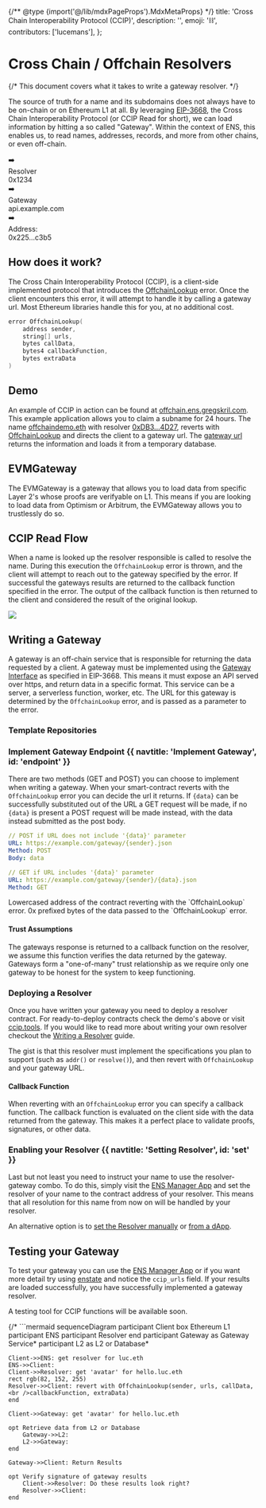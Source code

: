 {/** @type {import('@/lib/mdxPageProps').MdxMetaProps} */}
    title: 'Cross Chain Interoperability Protocol (CCIP)',
    description: '',
    emoji: '⛓️',
    contributors: ['lucemans'],
};

# Cross Chain / Offchain Resolvers

{/* This document covers what it takes to write a gateway resolver. */}

The source of truth for a name and its subdomains does not always have to be on-chain or on Ethereum L1 at all.
By leveraging [EIP-3668](https://eips.ethereum.org/EIPS/eip-3668), the Cross Chain Interoperability Protocol (or CCIP Read for short), we can load information by hitting a so called "Gateway".
Within the context of ENS, this enables us, to read names, addresses, records, and more from other chains, or even off-chain.

<div className="card1 p-4 flex justify-center items-center gap-4">
    <Usertag name="lucemans.cb.id" image="https://enstate.rs/i/luc.eth" />
    <div>➡️</div>
    <div className="text-center leading-4">
        <div className="font-bold">Resolver</div>
        <div>0x1234</div>
    </div>
    <div>➡️</div>
    <div className="text-center leading-4">
        <div className="font-bold">Gateway</div>
        <div>api.example.com</div>
    </div>
    <div>➡️</div>
    <div className="text-center leading-4 card p-2 no-margin !bg-lime-50">
        <div className="font-bold">Address:</div>
        <div>0x225...c3b5</div>
    </div>
</div>

## How does it work?

The Cross Chain Interoperability Protocol (CCIP), is a client-side implemented protocol that introduces the [OffchainLookup](https://eips.ethereum.org/EIPS/eip-3668#contract-interface) error.
Once the client encounters this error, it will attempt to handle it by calling a gateway url. Most Ethereum libraries handle this for you, at no additional cost.

```c
error OffchainLookup(
    address sender,
    string[] urls,
    bytes callData,
    bytes4 callbackFunction,
    bytes extraData
)
```

## Demo

An example of CCIP in action can be found at [offchain.ens.gregskril.com](https://offchain.ens.gregskril.com/).
This example application allows you to claim a subname for 24 hours.
The name [offchaindemo.eth](https://ens.app/offchaindemo.eth) with resolver [0xDB3...4D27](https://etherscan.io/address/0xDB34Da70Cfd694190742E94B7f17769Bc3d84D27#code), reverts with [OffchainLookup](https://eips.ethereum.org/eips/3668) and directs the client to a gateway url.
The [gateway url](https://ens-gateway.gregskril.workers.dev/lookup/{sender}/{data}.json) returns the information and loads it from a temporary database.

## EVMGateway

The EVMGateway is a gateway that allows you to load data from specific Layer 2's whose proofs are verifyable on L1.
This means if you are looking to load data from Optimism or Arbitrum, the EVMGateway allows you to trustlessly do so.

<Repository src="ensdomains/evmgateway" />

## CCIP Read Flow

When a name is looked up the resolver responsible is called to resolve the name.
During this execution the `OffchainLookup` error is thrown, and the client will attempt to reach out to the gateway specified by the error.
If successful the gateways results are returned to the callback function specified in the error.
The output of the callback function is then returned to the client and considered the result of the original lookup.

<img src="/content/learn/ccip/1.png" className="w-full card" />

## Writing a Gateway

A gateway is an off-chain service that is responsible for returning the data requested by a client.
A gateway must be implemented using the [Gateway Interface](https://eips.ethereum.org/EIPS/eip-3668#gateway-interface) as specified in EIP-3668.
This means it must expose an API served over https, and return data in a specific format.
This service can be a server, a serverless function, worker, etc.
The URL for this gateway is determined by the `OffchainLookup` error, and is passed as a parameter to the error.

### Template Repositories

<Repository src="ensdomains/offchain-resolver" description="CCIP Offchain ENS Resolver with Cloudflare Workers"/>
<Repository src="ensdomains/offchain-gateway-rs" description="Offchain CCIP Gateway Resolver implementation in Rust (& postgres)"/>
<Repository src="ensdomains/offchain-resolver-example" />
<Repository src="gskril/ens-offchain-resolver-read-from-api" />

### Implement Gateway Endpoint {{ navtitle: 'Implement Gateway', id: 'endpoint' }}

There are two methods (GET and POST) you can choose to implement when writing a gateway. When your smart-contract reverts with the `OffchainLookup` error you can decide the url it returns.
If `{data}` can be successfully substituted out of the URL a GET request will be made, if no `{data}` is present a POST request will be made instead, with the data instead submitted as the post body.

<CodeGroup title="Request" presets="method">

```yaml {{ title: 'POST', variant: 'post' }}
// POST if URL does not include '{data}' parameter
URL: https://example.com/gateway/{sender}.json
Method: POST
Body: data
```

```yaml {{ title: 'GET', variant: 'get' }}
// GET if URL includes '{data}' parameter
URL: https://example.com/gateway/{sender}/{data}.json
Method: GET
```

</CodeGroup>

<Properties>
  <Property name="sender" type="address">
    Lowercased address of the contract reverting with the `OffchainLookup` error.
  </Property>
  <Property name="data" type="bytes">
    0x prefixed bytes of the data passed to the `OffchainLookup` error.
  </Property>
</Properties>

#### Trust Assumptions

The gateways response is returned to a callback function on the resolver, we assume this function verifies the data returned by the gateway.
Gateways form a "one-of-many" trust relationship as we require only one gateway to be honest for the system to keep functioning.

### Deploying a Resolver

Once you have written your gateway you need to deploy a resolver contract.
For ready-to-deploy contracts check the demo's above or visit [ccip.tools](https://ccip.tools/ref=ens-docs).
If you would like to read more about writing your own resolver checkout the [Writing a Resolver](/resolvers/writing) guide.

The gist is that this resolver must implement the specifications you plan to support (such as `addr()` or `resolve()`), and then revert with `OffchainLookup` and your gateway URL.

#### Callback Function

When reverting with an `OffchainLookup` error you can specify a callback function.
The callback function is evaluated on the client side with the data returned from the gateway.
This makes it a perfect place to validate proofs, signatures, or other data.

### Enabling your Resolver {{ navtitle: 'Setting Resolver', id: 'set' }}

Last but not least you need to instruct your name to use the resolver-gateway combo.
To do this, simply visit the [ENS Manager App](https://ens.app/) and set the resolver of your name to the contract address of your resolver.
This means that all resolution for this name from now on will be handled by your resolver.

An alternative option is to [set the Resolver manually](/resolvers/interacting) or [from a dApp](/resolvers/interacting).

## Testing your Gateway

To test your gateway you can use the [ENS Manager App](https://ens.app/) or if you want more detail try using [enstate](https://enstate.rs/n/luc.willbreak.eth) and notice the `ccip_urls` field.
If your results are loaded successfully, you have successfully implemented a gateway resolver.

A testing tool for CCIP functions will be available soon.

{/* ```mermaid
sequenceDiagram
    participant Client
    box Ethereum L1
    participant ENS
    participant Resolver
    end
    participant Gateway as Gateway Service*
    participant L2 as L2 or Database*

    Client->>ENS: get resolver for luc.eth
    ENS->>Client: 
    Client->>Resolver: get 'avatar' for hello.luc.eth 
    rect rgb(82, 152, 255)
    Resolver->>Client: revert with OffchainLookup(sender, urls, callData,<br />callbackFunction, extraData)
    end

    Client->>Gateway: get 'avatar' for hello.luc.eth
    
    opt Retrieve data from L2 or Database
        Gateway->>L2: 
        L2->>Gateway: 
    end

    Gateway->>Client: Return Results

    opt Verify signature of gateway results
        Client->>Resolver: Do these results look right?
        Resolver->>Client: 
    end
``` */}
